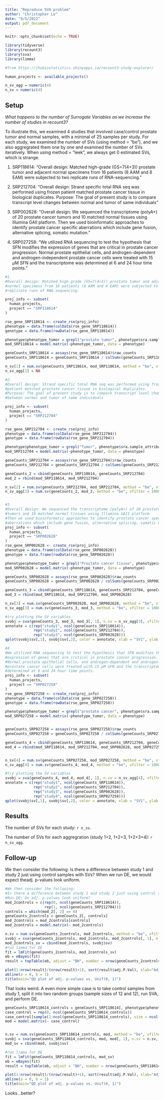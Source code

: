 ```yaml
---
title: "Reproduce SVA problem"
author: "Christopher Lo"
date: "9/5/2022"
output: pdf_document
---
```


```r
knitr::opts_chunk$set(echo = TRUE)
```

```r
library(tidyverse)
library(recount3)
library(sva)
library(limma)

#from https://jhubiostatistics.shinyapps.io/recount3-study-explorer/

human_projects <- available_projects()

n_sv_agg = numeric(4)
n_sv = numeric(4)
```

## Setup

*What happens to the number of Surrogate Variables as we increase the number of studies in recount3?*

To illustrate this, we examined 4 studies that involved case/control prostate tumor and normal samples,
with a minimal of 25 samples per study. For each study, we examined the number of SVs (using method = "be"), 
and we also aggregrated them one by one and examined the number of SVs iteratively. When using method = "leek",
we always get 0 estimated SVs, which is strange.

1.    SRP118614: "Overall design: Matched high-grade (GS=7(4+3)) prostate tumor and adjacent
normal specimens from 16 patients (8 AAM and 8 EAM) were subjected to two 
replicate runs of RNA-sequencing."

2.    SRP212704: "Overall design: Strand specific total RNA seq was performed using frozen 
patient matched prostate cancer tissue in biological duplicates.
Purpose: The goal of present study is to compare transcript level changes
between normal and tumor of same individuals"   

3.    SRP002628: "Overall design: We sequenced the transcriptome (polyA+) of 20 prostate cancer 
tumors and 10 matched normal tissues using Illumina GAII platform. 
Then we used bioinformatic approaches to identify prostate cancer specific 
aberrations which include gene fusion, alternative splicing, somatic mutation."

4.    SRP027258: "We utilized RNA sequencing to test the hypothesis that SFN modifies the 
expression of genes that are critical in prostate cancer progression. 
Normal prostate epithelial cells, and androgen-dependent and androgen-independent 
prostate cancer cells were treated with 15 µM SFN and the transcriptome was 
determined at 6 and 24 hour time points."



```r
#1. 
#Overall design: Matched high-grade (GS=7(4+3)) prostate tumor and adjacent
#normal specimens from 16 patients (8 AAM and 8 EAM) were subjected to two 
#replicate runs of RNA-sequencing.

proj_info <- subset(
  human_projects,
  project == "SRP118614"
)

rse_gene_SRP118614 <- create_rse(proj_info)
phenotype = data.frame(colData(rse_gene_SRP118614))
genotype = data.frame(rowData(rse_gene_SRP118614))

phenotype$phenotype_tumor = grepl("prostate tumor", phenotype$sra.sample_attributes)
mod_SRP118614 = model.matrix(~phenotype_tumor, data = phenotype)

geneCounts_SRP118614 = assays(rse_gene_SRP118614)$raw_counts
geneCounts_SRP118614 = geneCounts_SRP118614 / colSums(geneCounts_SRP118614) #normalize by bases sequenced in genes

n_sv[1] = num.sv(geneCounts_SRP118614, mod_SRP118614, method = "be", vfilter = 10000)
n_sv_agg[1] = NA

#2.
#Overall design: Strand specific total RNA seq was performed using frozen 
#patient matched prostate cancer tissue in biological duplicates.
#Purpose: The goal of present study is to compare transcript level changes
#between normal and tumor of same individuals

proj_info <- subset(
  human_projects,
  project == "SRP212704"
)

rse_gene_SRP212704 <- create_rse(proj_info)
phenotype = data.frame(colData(rse_gene_SRP212704))
genotype = data.frame(rowData(rse_gene_SRP212704))

phenotype$phenotype_tumor = grepl("Tumor", phenotype$sra.sample_attributes)
mod_SRP212704 = model.matrix(~phenotype_tumor, data = phenotype)

geneCounts_SRP212704 = assays(rse_gene_SRP212704)$raw_counts
geneCounts_SRP212704 = geneCounts_SRP212704 / colSums(geneCounts_SRP212704)

geneCounts_2 = cbind(geneCounts_SRP118614, geneCounts_SRP212704)
mod_2 = rbind(mod_SRP118614, mod_SRP212704)

n_sv[2] = num.sv(geneCounts_SRP212704, mod_SRP212704, method = "be", vfilter = 10000)
n_sv_agg[2] = num.sv(geneCounts_2, mod_2, method = "be", vfilter = 10000)


#3
#Overall design: We sequenced the transcriptome (polyA+) of 20 prostate cancer 
#tumors and 10 matched normal tissues using Illumina GAII platform. 
#Then we used bioinformatic approaches to identify prostate cancer specific 
#aberrations which include gene fusion, alternative splicing, somatic mutation
proj_info <- subset(
  human_projects,
  project == "SRP002628"
)
rse_gene_SRP002628 <- create_rse(proj_info)
phenotype = data.frame(colData(rse_gene_SRP002628))
genotype = data.frame(rowData(rse_gene_SRP002628))

phenotype$phenotype_tumor = grepl("Prostate cancer tissue", phenotype$sra.sample_attributes)
mod_SRP002628 = model.matrix(~phenotype_tumor, data = phenotype)

geneCounts_SRP002628 = assays(rse_gene_SRP002628)$raw_counts
geneCounts_SRP002628 = geneCounts_SRP002628 / colSums(geneCounts_SRP002628)

geneCounts_3 = cbind(geneCounts_SRP118614, geneCounts_SRP212704, geneCounts_SRP002628)
mod_3 = rbind(mod_SRP118614, mod_SRP212704, mod_SRP002628)

n_sv[3] = num.sv(geneCounts_SRP002628, mod_SRP002628, method = "be", vfilter = 10000)
n_sv_agg[3] = num.sv(geneCounts_3, mod_3, method = "be", vfilter = 10000)

#try plotting the SV variables
svobj = sva(geneCounts_3, mod_3, mod_3[, 1], n.sv = n_sv_agg[3], vfilter = 10000)
annotate = c(rep("study1", ncol(geneCounts_SRP118614)), 
             rep("study2", ncol(geneCounts_SRP212704)), 
             rep("study3", ncol(geneCounts_SRP002628)))
qplot(svobj$sv[,1], svobj$sv[,2], color = annotate, xlab = "SV1", ylab = "SV2")

#4
#We utilized RNA sequencing to test the hypothesis that SFN modifies the 
#expression of genes that are critical in prostate cancer progression. 
#Normal prostate epithelial cells, and androgen-dependent and androgen-independent 
#prostate cancer cells were treated with 15 µM SFN and the transcriptome was 
#determined at 6 and 24 hour time points. 
proj_info <- subset(
  human_projects,
  project == "SRP027258"
)
rse_gene_SRP027258 <- create_rse(proj_info)
phenotype = data.frame(colData(rse_gene_SRP027258))
genotype = data.frame(rowData(rse_gene_SRP027258))

phenotype$phenotype_tumor = grepl("prostate cancer", phenotype$sra.sample_attributes)
mod_SRP027258 = model.matrix(~phenotype_tumor, data = phenotype)


geneCounts_SRP027258 = assays(rse_gene_SRP027258)$raw_counts
geneCounts_SRP027258 = geneCounts_SRP027258 / colSums(geneCounts_SRP027258)

geneCounts_4 = cbind(geneCounts_SRP118614, geneCounts_SRP212704, geneCounts_SRP002628, geneCounts_SRP027258)
mod_4 = rbind(mod_SRP118614, mod_SRP212704, mod_SRP002628, mod_SRP027258)


n_sv[4] = num.sv(geneCounts_SRP027258, mod_SRP027258, method = "be", vfilter = 10000)
n_sv_agg[4] = num.sv(geneCounts_4, mod_4, method = "be", vfilter = 10000)

#try plotting the SV variables
svobj = sva(geneCounts_4, mod_4, mod_4[, 1], n.sv = n_sv_agg[4], vfilter = 10000)
annotate = c(rep("study1", ncol(geneCounts_SRP118614)), 
             rep("study2", ncol(geneCounts_SRP212704)), 
             rep("study3", ncol(geneCounts_SRP002628)),
             rep("study4", ncol(geneCounts_SRP027258)))
qplot(svobj$sv[,1], svobj$sv[,2], color = annotate, xlab = "SV1", ylab = "SV2")

```


## Results

The number of SVs for each study: `r n_sv`. 

The number of SVs for each aggregration (study 1+2, 1+2+3, 1+2+3+4): `r n_sv_agg`. 

## Follow-up

We then consider the following:  Is there a difference between study 1 and study 2 just using control samples with SVs? 
When we run DE, we would expect theadj. p-values look uniform.


```r
#We then consider the following:  
#Is there a difference between study 1 and study 2 just using control samples with SVs? 
#Run DE: Do adj. p-values look uniform?
mod_2controls = c(rep(0, ncol(geneCounts_SRP118614)), 
                  rep(1, ncol(geneCounts_SRP212704)))
controls = which(mod_2[, 2] == 0)
geneCounts_2controls = geneCounts_2[, controls]
mod_2controls = mod_2controls[controls]
mod_2controls = model.matrix(~ mod_2controls)

n.sv = num.sv(geneCounts_2controls, mod_2controls, method = "be", vfilter = 10000)
svobj = sva(geneCounts_2controls, mod_2controls, mod_2controls[, 1], n.sv = n.sv, vfilter = 10000)
mod_2controls_sv = cbind(mod_2controls, svobj$sv)
#run limma for DE
fit = lmFit(geneCounts_2controls, mod_2controls_sv)
eb = eBayes(fit)
result = topTable(eb, adjust = "BH", number = nrow(geneCounts_2controls))

plot(1:nrow(result)/(nrow(result)+1), sort(result$adj.P.Val), xlab="Adj. p-values", ylab="Unif(0, 1)")
abline(a = 0, b = 1)
title(main="QQ plot of adj. p-values vs. Unif(0, 1)")

```


That looks weird. A even more simple case is to take control samples from study 1,
split it into two random groups (sample sizes of 12 and 12), run SVA, and perform DE. 

```r
geneCounts_SRP118614_controls = geneCounts_SRP118614[, phenotype$phenotype_tumor == F]
case_control = rep(0, ncol(geneCounts_SRP118614_controls))
case_control[sample(1:ncol(geneCounts_SRP118614_controls), size = ncol(geneCounts_SRP118614_controls)/2)] = 1
mod = model.matrix(~ case_control)


n.sv = num.sv(geneCounts_SRP118614_controls, mod, method = "be", vfilter = 10000)
svobj = sva(geneCounts_SRP118614_controls, mod, mod[, 1], n.sv = n.sv, vfilter = 10000)
mod_sv = cbind(mod, svobj$sv)

#run limma for DE
fit = lmFit(geneCounts_SRP118614_controls, mod_sv)
eb = eBayes(fit)
result = topTable(eb, adjust = "BH", number = nrow(geneCounts_SRP118614_controls))

plot(1:nrow(result)/(nrow(result)+1), sort(result$adj.P.Val), xlab="Adj. p-values", ylab="Unif(0, 1)")
abline(a = 0, b = 1)
title(main="QQ plot of adj. p-values vs. Unif(0, 1)")

```

Looks...better?
